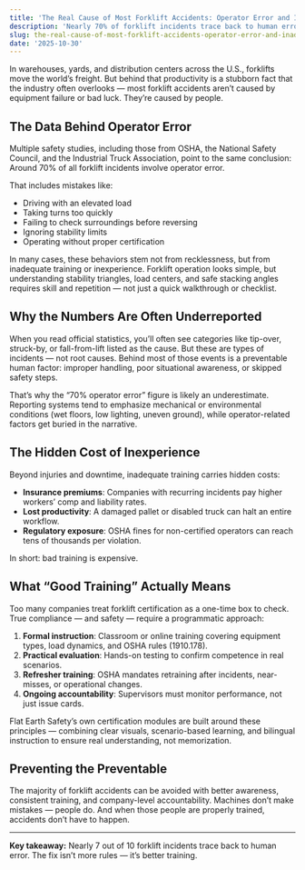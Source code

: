 ```yaml
---
title: 'The Real Cause of Most Forklift Accidents: Operator Error and Inadequate Training'
description: 'Nearly 70% of forklift incidents trace back to human error. Here’s the data, why it’s underreported, and how better training prevents accidents.'
slug: the-real-cause-of-most-forklift-accidents-operator-error-and-inadequate-training
date: '2025-10-30'
---
```


In warehouses, yards, and distribution centers across the U.S., forklifts move the world’s freight. But behind that productivity is a stubborn fact that the industry often overlooks — most forklift accidents aren’t caused by equipment failure or bad luck. They’re caused by people.

## The Data Behind Operator Error

Multiple safety studies, including those from OSHA, the National Safety Council, and the Industrial Truck Association, point to the same conclusion: Around 70% of all forklift incidents involve operator error.

That includes mistakes like:

- Driving with an elevated load
- Taking turns too quickly
- Failing to check surroundings before reversing
- Ignoring stability limits
- Operating without proper certification

In many cases, these behaviors stem not from recklessness, but from inadequate training or inexperience. Forklift operation looks simple, but understanding stability triangles, load centers, and safe stacking angles requires skill and repetition — not just a quick walkthrough or checklist.

## Why the Numbers Are Often Underreported

When you read official statistics, you’ll often see categories like tip-over, struck-by, or fall-from-lift listed as the cause. But these are types of incidents — not root causes. Behind most of those events is a preventable human factor: improper handling, poor situational awareness, or skipped safety steps.

That’s why the “70% operator error” figure is likely an underestimate. Reporting systems tend to emphasize mechanical or environmental conditions (wet floors, low lighting, uneven ground), while operator-related factors get buried in the narrative.

## The Hidden Cost of Inexperience

Beyond injuries and downtime, inadequate training carries hidden costs:

- **Insurance premiums**: Companies with recurring incidents pay higher workers’ comp and liability rates.
- **Lost productivity**: A damaged pallet or disabled truck can halt an entire workflow.
- **Regulatory exposure**: OSHA fines for non-certified operators can reach tens of thousands per violation.

In short: bad training is expensive.

## What “Good Training” Actually Means

Too many companies treat forklift certification as a one-time box to check. True compliance — and safety — require a programmatic approach:

1. **Formal instruction**: Classroom or online training covering equipment types, load dynamics, and OSHA rules (1910.178).
2. **Practical evaluation**: Hands-on testing to confirm competence in real scenarios.
3. **Refresher training**: OSHA mandates retraining after incidents, near-misses, or operational changes.
4. **Ongoing accountability**: Supervisors must monitor performance, not just issue cards.

Flat Earth Safety’s own certification modules are built around these principles — combining clear visuals, scenario-based learning, and bilingual instruction to ensure real understanding, not memorization.

## Preventing the Preventable

The majority of forklift accidents can be avoided with better awareness, consistent training, and company-level accountability. Machines don’t make mistakes — people do. And when those people are properly trained, accidents don’t have to happen.

---

**Key takeaway:** Nearly 7 out of 10 forklift incidents trace back to human error. The fix isn’t more rules — it’s better training.



